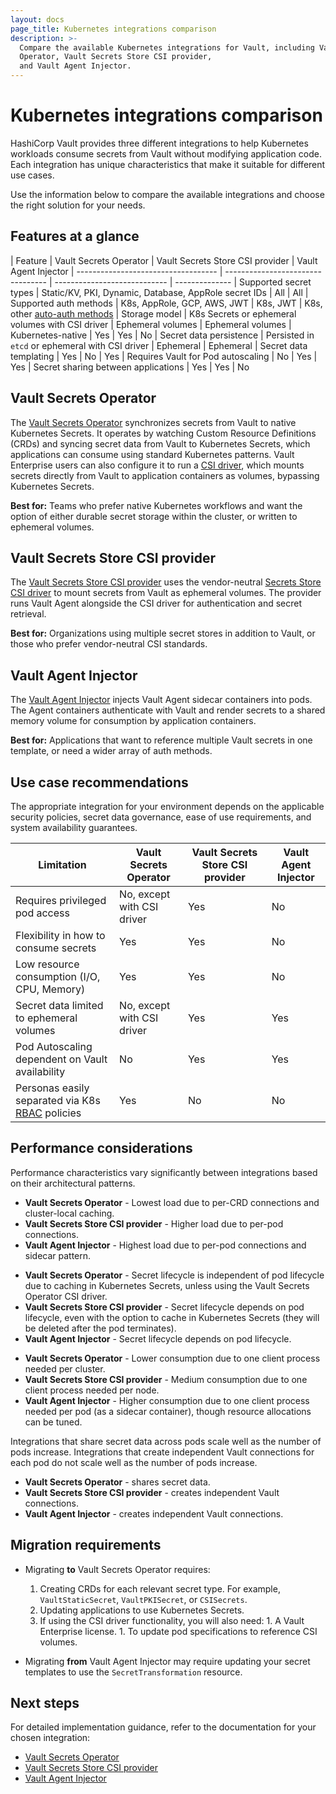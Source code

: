 ```yaml
---
layout: docs
page_title: Kubernetes integrations comparison
description: >-
  Compare the available Kubernetes integrations for Vault, including Vault Secrets
  Operator, Vault Secrets Store CSI provider,
  and Vault Agent Injector.
---
```


# Kubernetes integrations comparison

HashiCorp Vault provides three different integrations to help Kubernetes workloads consume secrets from Vault without modifying application code. Each integration has unique characteristics that make it suitable for different use cases.

Use the information below to compare the available integrations and choose the right solution for your needs.

## Features at a glance

| Feature                             | Vault Secrets Operator                                             | Vault Secrets Store CSI provider   | Vault Agent Injector
	| ----------------------------------- | --------------------------------- | ---------------------------- | --------------
	| Supported secret types              | Static/KV, PKI, Dynamic, Database, AppRole secret IDs            | All                  | All
	| Supported auth methods              | K8s, AppRole, GCP, AWS, JWT                                      | K8s, JWT             | K8s, other [auto-auth methods](/vault/docs/agent-and-proxy/autoauth)
	| Storage model                       | K8s Secrets or ephemeral volumes with CSI driver                 | Ephemeral volumes    | Ephemeral volumes
	| Kubernetes-native                   | Yes                                                              | Yes                  | No
	| Secret data persistence             | Persisted in `etcd` or ephemeral with CSI driver                 | Ephemeral            | Ephemeral
	| Secret data templating              | Yes                                                              | No                   | Yes
	| Requires Vault for Pod autoscaling  | No                                                               | Yes                  | Yes
	| Secret sharing between applications | Yes                                                              | Yes                  | No

## Vault Secrets Operator

The [Vault Secrets Operator](/vault/docs/platform/k8s/vso) synchronizes secrets from Vault to native Kubernetes Secrets. 
It operates by watching Custom Resource Definitions (CRDs) and syncing secret data from Vault to Kubernetes Secrets, which applications can consume using standard Kubernetes patterns.
Vault Enterprise users can also configure it to run a [CSI driver](/vault/docs/platform/k8s/vso/csi), which mounts secrets directly from Vault to application containers as volumes, bypassing Kubernetes Secrets. 

**Best for:** Teams who prefer native Kubernetes workflows and want the option of either durable secret storage within the cluster, or written to ephemeral volumes.

## Vault Secrets Store CSI provider

The [Vault Secrets Store CSI provider](/vault/docs/platform/k8s/csi) uses the vendor-neutral [Secrets Store CSI driver](https://secrets-store-csi-driver.sigs.k8s.io/) to mount secrets from Vault as ephemeral volumes. 
The provider runs Vault Agent alongside the CSI driver for authentication and secret retrieval.

**Best for:** Organizations using multiple secret stores in addition to Vault, or those who prefer vendor-neutral CSI standards.

## Vault Agent Injector

The [Vault Agent Injector](/vault/docs/platform/k8s/injector) injects Vault Agent sidecar containers into pods. 
The Agent containers authenticate with Vault and render secrets to a shared memory volume for consumption by application containers.

**Best for:** Applications that want to reference multiple Vault secrets in one template, or need a wider array of auth methods.


## Use case recommendations

The appropriate integration for your environment depends on the applicable
security policies, secret data governance, ease of use requirements, and
system availability guarantees.

| Limitation                                        | Vault Secrets Operator            | Vault Secrets Store CSI provider　| Vault Agent Injector
| ------------------------------------------------- | --------------------------------- | ---------------------------- | --------------
| Requires privileged pod access                    | No, except with CSI driver        | Yes                          | No
| Flexibility in how to consume secrets             | Yes                               | Yes                          | No
| Low resource consumption (I/O, CPU, Memory)       | Yes                               | Yes                          | No
| Secret data limited to ephemeral volumes          | No, except with CSI driver        | Yes                          | Yes
| Pod Autoscaling dependent on Vault availability   | No                                | Yes                          | Yes
| Personas easily separated via K8s [RBAC] policies | Yes                               | No                           | No

[RBAC]: https://kubernetes.io/docs/reference/access-authn-authz/rbac


## Performance considerations

Performance characteristics vary significantly between integrations based on
their architectural patterns.

<Tabs>
	
<Tab heading="Load on Vault">

- **Vault Secrets Operator** - Lowest load due to per-CRD connections and cluster-local caching.
- **Vault Secrets Store CSI provider** - Higher load due to per-pod connections.
- **Vault Agent Injector** - Highest load due to per-pod connections and sidecar pattern.
	
</Tab>
	
<Tab heading="Rendered secret lifecycle">

- **Vault Secrets Operator** - Secret lifecycle is independent of pod lifecycle due 
to caching in Kubernetes Secrets, unless using the Vault Secrets Operator CSI driver.
- **Vault Secrets Store CSI provider** - Secret lifecycle depends on pod lifecycle, even with the 
option to cache in Kubernetes Secrets (they will be deleted after the pod terminates).
- **Vault Agent Injector** - Secret lifecycle depends on pod lifecycle.

</Tab>
	
<Tab heading="Resource consumption">

- **Vault Secrets Operator** - Lower consumption due to one client process needed per cluster.
- **Vault Secrets Store CSI provider** - Medium consumption due to one client process needed per node.
- **Vault Agent Injector** - Higher consumption due to one client process needed per pod (as a sidecar container), though resource allocations can be tuned.

</Tab>
	
<Tab heading="Scalability">

Integrations that share secret data across pods scale well as the number of pods
increase. Integrations that create independent Vault connections for each pod do
not scale well as the number of pods increase.
	
- **Vault Secrets Operator** - shares secret data.
- **Vault Secrets Store CSI provider** - creates independent Vault connections.
- **Vault Agent Injector** - creates independent Vault connections.
	
</Tab>
	
</Tabs>


## Migration requirements 

- Migrating **to** Vault Secrets Operator requires:
    1. Creating CRDs for each relevant secret type. For example, `VaultStaticSecret`, `VaultPKISecret`, or `CSISecrets`.
    1. Updating applications to use Kubernetes Secrets.
    1. If using the CSI driver functionality, you will also need:
      1. A Vault Enterprise license.
      1. To update pod specifications to reference CSI volumes.

- Migrating **from** Vault Agent Injector may require updating your secret
  templates to use the `SecretTransformation` resource.


## Next steps

For detailed implementation guidance, refer to the documentation for your chosen integration:
- [Vault Secrets Operator](/vault/docs/platform/k8s/vso)
- [Vault Secrets Store CSI provider](/vault/docs/platform/k8s/csi)
- [Vault Agent Injector](/vault/docs/platform/k8s/injector)
